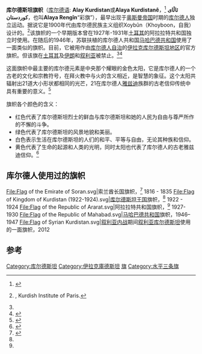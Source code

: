 {{noteTA
|1=zh-hans:库尔德;zh-hk:庫爾德;zh-tw:庫德;
}}
{{Infobox flag
|Name = 库尔德斯坦旗帜|Article =
|Image = Flag of Kurdistan.svg
|Nickname = Alaya Rengîn ("彩旗") 
|Use = 
|Symbol =
|Proportion = 
|Adoption = 1920年（首次使用）<br />1992年（{{flag|庫德斯坦}}正式使用）
|Design = 
|Designer = 
|Type = National
}}
'''库尔德斯坦旗帜'''（[[库尔德语|库尔德语]]: '''Alay Kurdistan'''或'''Alaya Kurdistanê'''，<ref>{{cite web|url=http://www.nefel.com/articles/article_detail.asp?RubricNr=1&ArticleNr=1439|title=Nefel|access-date=2014-06-20|archive-url=https://web.archive.org/web/20141208215348/http://www.nefel.com/articles/article_detail.asp?RubricNr=1&ArticleNr=1439|archive-date=2014-12-08|dead-url=yes}}</ref> '''ئاڵای کوردستان'''，也叫'''Alaya Rengîn'''“彩旗”），最早出现于[[奥斯曼帝国|奥斯曼帝国]]时期的[[库尔德人|库尔德人]]独立运动。据说它是1900年代由库尔德民族主义组织Xoybûn（Khoyboon，自我）设计的。<ref name="institutkurde.org">{{cite web|url=http://www.institutkurde.org/en/kurdorama/the_national_flag_of_kurdistan.php|title=The National Flag of Kurdistan|accessdate=2014-06-20|archive-date=2014-07-02|archive-url=https://web.archive.org/web/20140702142412/http://www.institutkurde.org/en/kurdorama/the_national_flag_of_kurdistan.php|dead-url=yes}}, Kurdish Institute of Paris.</ref>该旗帜的一个早期版本曾在1927年-1931年[[土耳其|土耳其]]的阿拉拉特共和国独立时使用。在随后的1946年，苏联扶植的库尔德人共和国[[马哈巴德共和国|马哈巴德共和国]]使用了一面类似的旗帜。目前，它被用作由[[库尔德斯坦|库尔德人自治]]的[[伊拉克库尔德斯坦|伊拉克库尔德斯坦地区]]的官方旗帜。但该旗在[[土耳其|土耳其]]及[[伊朗|伊朗]]和[[叙利亚|叙利亚]]被禁止。<ref name="institutkurde.org"/><ref name="schnews.org.uk">{{cite web | url=http://www.schnews.org.uk/archive/news496.htm | title=Kurds and No Way | accessdate=2008-02-06 | work=[[SchNEWS|SchNEWS]] | date=2005-05-06 | deadurl=yes | archiveurl=https://web.archive.org/web/20080203064033/http://www.schnews.org.uk/archive/news496.htm | archivedate=2008-02-03 }}</ref>

这面旗帜中最主要的库尔德元素是中央那个耀眼的金色太阳，它是库尔德人的一个古老的文化和宗教符号，在拜火教中与火的含义相近，是智慧的象征。这个太阳共辐射出21道大小形状都相同的光芒，21在库尔德人[[雅兹迪|雅兹迪]]族群的古老信仰传统中具有重要的意义。<ref>{{cite web|url=http://www.kurdistanica.com/english/culture/ncharacters/flag/kurdish_flag.html |title=The National Flag of Kurdistan |author=Dr. M. R. Izady |work=Encyclopaedia Kurdistanica |accessdate=2008-02-06 |archiveurl=https://web.archive.org/web/20080501175909/http://www.kurdistanica.com/english/culture/ncharacters/flag/kurdish_flag.html |archivedate=2008-05-01 |deadurl=yes }}</ref>

旗帜各个颜色的含义：

* 红色代表了库尔德斯坦烈士的鲜血与库尔德斯坦和她的人民为自由与尊严所作的不懈的斗争。
* 绿色代表了库尔德斯坦的风景地貌和美丽。
* 白色表示生活在库尔德斯坦的人们的和平、平等与自由，无论其种族和信仰。
* 黄色代表了生命的起源和人类的光明，同时太阳也代表了库尔德人的古老雅兹迪信仰。<ref>{{cite web | title=The Party's Emblem: KDP's Insignia | url=http://www.kdp.se/?do=emblem | publisher=[[Kurdistan_Democratic_Party_of_Iraq|Kurdistan Democratic Party of Iraq]] | accessdate=2008-02-06 | archive-date=2007-09-28 | archive-url=https://web.archive.org/web/20070928102407/http://www.kdp.se/?do=emblem | dead-url=yes }}</ref>

==库尔德人使用过的旗帜==

<gallery>
File:Flag of the Emirate of Soran.svg|索兰酋长国旗帜，<ref name="crwflags.com">{{Cite web |url=http://www.crwflags.com/fotw/flags/krd_slvd.html |title=存档副本 |accessdate=2014-06-20 |archive-date=2016-12-20 |archive-url=https://web.archive.org/web/20161220112556/http://www.crwflags.com/fotw/flags/krd_slvd.html |dead-url=no }}</ref> 1816 - 1835
File:Flag of Kingdom of Kurdistan (1922-1924).svg|[[库尔德斯坦王国|库尔德斯坦王国]]旗帜，<ref name="crwflags.com"/> 1922 - 1924
File:Flag of the Republic of Ararat.svg|阿拉拉特共和国旗帜，<ref name="crwflags.com"/> 1927-1930
File:Flag of the Republic of Mahabad.svg|[[马哈巴德共和国|马哈巴德共和国]]旗帜，1946–1947
File:Flag of Syrian Kurdistan.svg|[[叙利亚内战|叙利亚内战]]期间[[叙利亚库尔德斯坦|叙利亚库尔德斯坦]]使用的一面旗帜，2012
</gallery>

== 参考 ==
{{reflist}}

{{庫德斯坦}}

[[Category:库尔德斯坦|Category:库尔德斯坦]]
[[Category:伊拉克庫德斯坦|Category:伊拉克庫德斯坦]]
[[Category:庫德族|旗]]
[[Category:水平三条旗|Category:水平三条旗]]